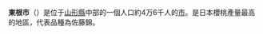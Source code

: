 {{日本都市|
自治體名=東根市|
圖像=[[File:Sekiyama_Otaki_20130803.JPG|240px]]|
圖像說明=大瀑布（[[關山大瀑布|關山大瀑布]]）|
市章=|
日文原名=東根市|
平假名=ひがしねし|
羅馬字拼音=Higashine-shi|
都道府縣=山形縣|
支廳=|
編號=06211-1|
面積=267.17|
邊界未定=|
人口=46,101|
統計時間= |
自治體=[[尾花澤市|尾花澤市]]、[[村山市|村山市]]、[[天童市|天童市]]、[[山形市|山形市]]、[[河北町|河北町]]<br/>[[宮城縣|宮城縣]]：[[仙台市|仙台市]]（[[青葉区_(仙台市)|青葉区]]、[[太白区|太白区]]）|
樹=[[櫻桃|櫻桃]]|
花=[[鸢尾|鸢尾]]|
其他象徵物=|
其他象徵=|
郵遞區號=999-3795|
所在地=東根市中央一丁目1番1号|
電話號碼=237-42-1111|
外部連結=http://www.city.higashine.yamagata.jp/|
經度=|
緯度=|
地圖=|
註記=|
}}
'''東根市'''（{{jpn|j=東根市|hg=ひがしねし|rm=Higashine shi|f=y}}）是位于[[山形縣|山形縣]]中部的一個人口約4万6千人的[[市|市]]。是日本櫻桃產量最高的地區，代表品種為佐藤錦。

{{山形縣}}{{Authority control}}